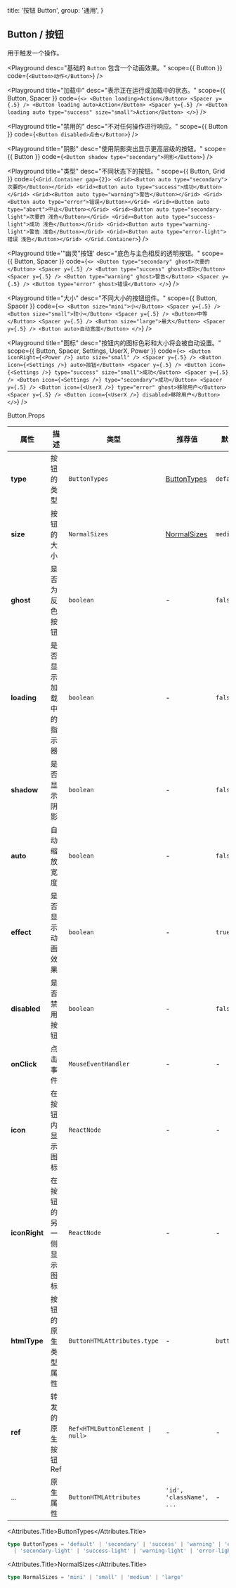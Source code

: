 
  title: '按钮 Button',
  group: '通用',
}

## Button / 按钮

用于触发一个操作。


<Playground
  desc="基础的 `Button` 包含一个动画效果。"
  scope={{ Button }}
  code={`
<Button>动作</Button>
`} />

<Playground
  title="加载中"
  desc="表示正在运行或加载中的状态。"
  scope={{ Button, Spacer }}
  code={`
<>
  <Button loading>Action</Button>
  <Spacer y={.5} />
  <Button loading auto>Action</Button>
  <Spacer y={.5} />
  <Button loading auto type="success" size="small">Action</Button>
</>
`} />

<Playground
  title="禁用的"
  desc="不对任何操作进行响应。"
  scope={{ Button }}
  code={`
<Button disabled>点击</Button>
`} />

<Playground
  title="阴影"
  desc="使用阴影突出显示更高层级的按钮。"
  scope={{ Button }}
  code={`
<Button shadow type="secondary">阴影</Button>
`} />

<Playground
  title="类型"
  desc="不同状态下的按钮。"
  scope={{ Button, Grid }}
  code={`
<Grid.Container gap={2}>
  <Grid><Button auto type="secondary">次要的</Button></Grid>
  <Grid><Button auto type="success">成功</Button></Grid>
  <Grid><Button auto type="warning">警告</Button></Grid>
  <Grid><Button auto type="error">错误</Button></Grid>
  <Grid><Button auto type="abort">中止</Button></Grid>
  <Grid><Button auto type="secondary-light">次要的 浅色</Button></Grid>
  <Grid><Button auto type="success-light">成功 浅色</Button></Grid>
  <Grid><Button auto type="warning-light">警告 浅色</Button></Grid>
  <Grid><Button auto type="error-light">错误 浅色</Button></Grid>
</Grid.Container>
`} />

<Playground
  title='"幽灵"按钮'
  desc="底色与主色相反的透明按钮。"
  scope={{ Button, Spacer }}
  code={`
<>
  <Button type="secondary" ghost>次要的</Button> <Spacer y={.5} />
  <Button type="success" ghost>成功</Button> <Spacer y={.5} />
  <Button type="warning" ghost>警告</Button> <Spacer y={.5} />
  <Button type="error" ghost>错误</Button>
</>
`} />


<Playground
  title="大小"
  desc="不同大小的按钮组件。"
  scope={{ Button, Spacer }}
  code={`
<>
  <Button size="mini">小</Button> <Spacer y={.5} />
  <Button size="small">较小</Button> <Spacer y={.5} />
  <Button>中等</Button> <Spacer y={.5} />
  <Button size="large">最大</Button> <Spacer y={.5} />
  <Button auto>自动宽度</Button>
</>
`} />

<Playground
  title="图标"
  desc="按钮内的图标色彩和大小将会被自动设置。"
  scope={{ Button, Spacer, Settings, UserX, Power }}
  code={`
<>
  <Button iconRight={<Power />} auto size="small" />
  <Spacer y={.5} />
  <Button icon={<Settings />} auto>按钮</Button>
  <Spacer y={.5} />
  <Button icon={<Settings />} type="success" size="small">成功</Button>
  <Spacer y={.5} />
  <Button icon={<Settings />} type="secondary">成功</Button>
  <Spacer y={.5} />
  <Button icon={<UserX />} type="error" ghost>移除用户</Button>
  <Spacer y={.5} />
  <Button icon={<UserX />} disabled>移除用户</Button>
</>
`} />

<Attributes edit="/pages/zh-cn/components/button.mdx">
<Attributes.Title>Button.Props</Attributes.Title>

| 属性 | 描述 | 类型 | 推荐值 | 默认
| ---------- | ---------- | ---- | -------------- | ------ |
| **type** | 按钮的类型 | `ButtonTypes` | [ButtonTypes](#buttontypes) | `default` |
| **size** | 按钮的大小 | `NormalSizes` | [NormalSizes](#normalsizes) | `medium` |
| **ghost** | 是否为反色按钮 | `boolean` | - | `false` |
| **loading** | 是否显示加载中的指示器 | `boolean` | - | `false` |
| **shadow** | 是否显示阴影 | `boolean` | - | `false` |
| **auto** | 自动缩放宽度 | `boolean` | - | `false` |
| **effect** | 是否显示动画效果 | `boolean` | - | `true` |
| **disabled** | 是否禁用按钮 | `boolean` | - | `false` |
| **onClick** | 点击事件 | `MouseEventHandler` | - | - |
| **icon** | 在按钮内显示图标 | `ReactNode` | - | - |
| **iconRight** | 在按钮的另一侧显示图标 | `ReactNode` | - | - |
| **htmlType** | 按钮的原生类型属性 | `ButtonHTMLAttributes.type` | - | `button` |
| **ref** | 转发的原生按钮 Ref | <Code>Ref<HTMLButtonElement &#124; null></Code> | - | - |
| ... | 原生属性 | `ButtonHTMLAttributes` | `'id', 'className', ...` | - |

<Attributes.Title>ButtonTypes</Attributes.Title>

```ts
type ButtonTypes = 'default' | 'secondary' | 'success' | 'warning' | 'error' | 'abort'
  | 'secondary-light' | 'success-light' | 'warning-light' | 'error-light'
```

<Attributes.Title>NormalSizes</Attributes.Title>

```ts
type NormalSizes = 'mini' | 'small' | 'medium' | 'large'
```

</Attributes>

